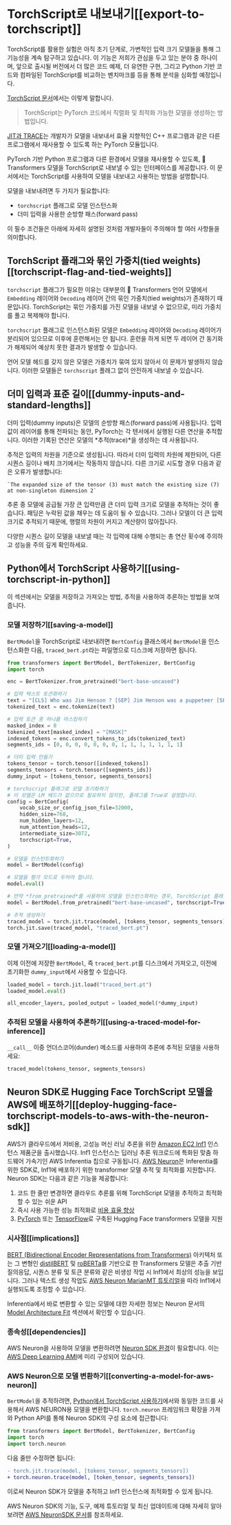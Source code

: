 <!--Copyright 2022 The HuggingFace Team. All rights reserved.

Licensed under the Apache License, Version 2.0 (the "License"); you may not use this file except in compliance with
the License. You may obtain a copy of the License at

http://www.apache.org/licenses/LICENSE-2.0

Unless required by applicable law or agreed to in writing, software distributed under the License is distributed on
an "AS IS" BASIS, WITHOUT WARRANTIES OR CONDITIONS OF ANY KIND, either express or implied. See the License for the
specific language governing permissions and limitations under the License.
-->

# TorchScript로 내보내기[[export-to-torchscript]]

<Tip>

TorchScript를 활용한 실험은 아직 초기 단계로, 가변적인 입력 크기 모델들을 통해 그 기능성을 계속 탐구하고 있습니다. 
이 기능은 저희가 관심을 두고 있는 분야 중 하나이며, 
앞으로 출시될 버전에서 더 많은 코드 예제, 더 유연한 구현, 그리고 Python 기반 코드와 컴파일된 TorchScript를 비교하는 벤치마크를 등을 통해 분석을 심화할 예정입니다.

</Tip>

[TorchScript 문서](https://pytorch.org/docs/stable/jit.html)에서는 이렇게 말합니다.

> TorchScript는 PyTorch 코드에서 직렬화 및 최적화 가능한 모델을 생성하는 방법입니다.

[JIT과 TRACE](https://pytorch.org/docs/stable/jit.html)는 개발자가 모델을 내보내서 효율 지향적인 C++ 프로그램과 같은 다른 프로그램에서 재사용할 수 있도록 하는 PyTorch 모듈입니다.

PyTorch 기반 Python 프로그램과 다른 환경에서 모델을 재사용할 수 있도록, 🤗 Transformers 모델을 TorchScript로 내보낼 수 있는 인터페이스를 제공합니다. 
이 문서에서는 TorchScript를 사용하여 모델을 내보내고 사용하는 방법을 설명합니다.

모델을 내보내려면 두 가지가 필요합니다:

- `torchscript` 플래그로 모델 인스턴스화
- 더미 입력을 사용한 순방향 패스(forward pass)

이 필수 조건들은 아래에 자세히 설명된 것처럼 개발자들이 주의해야 할 여러 사항들을 의미합니다.

## TorchScript 플래그와 묶인 가중치(tied weights)[[torchscript-flag-and-tied-weights]]

`torchscript` 플래그가 필요한 이유는 대부분의 🤗 Transformers 언어 모델에서 `Embedding` 레이어와 `Decoding` 레이어 간의 묶인 가중치(tied weights)가 존재하기 때문입니다.
TorchScript는 묶인 가중치를 가진 모델을 내보낼 수 없으므로, 미리 가중치를 풀고 복제해야 합니다.

`torchscript` 플래그로 인스턴스화된 모델은 `Embedding` 레이어와 `Decoding` 레이어가 분리되어 있으므로 이후에 훈련해서는 안 됩니다.
훈련을 하게 되면 두 레이어 간 동기화가 해제되어 예상치 못한 결과가 발생할 수 있습니다.

언어 모델 헤드를 갖지 않은 모델은 가중치가 묶여 있지 않아서 이 문제가 발생하지 않습니다.
이러한 모델들은 `torchscript` 플래그 없이 안전하게 내보낼 수 있습니다.

## 더미 입력과 표준 길이[[dummy-inputs-and-standard-lengths]]

더미 입력(dummy inputs)은 모델의 순방향 패스(forward pass)에 사용됩니다. 
입력 값이 레이어를 통해 전파되는 동안, PyTorch는 각 텐서에서 실행된 다른 연산을 추적합니다. 
이러한 기록된 연산은 모델의 *추적(trace)*을 생성하는 데 사용됩니다.

추적은 입력의 차원을 기준으로 생성됩니다. 
따라서 더미 입력의 차원에 제한되어, 다른 시퀀스 길이나 배치 크기에서는 작동하지 않습니다. 
다른 크기로 시도할 경우 다음과 같은 오류가 발생합니다:

```
`The expanded size of the tensor (3) must match the existing size (7) at non-singleton dimension 2`
```
추론 중 모델에 공급될 가장 큰 입력만큼 큰 더미 입력 크기로 모델을 추적하는 것이 좋습니다. 
패딩은 누락된 값을 채우는 데 도움이 될 수 있습니다. 
그러나 모델이 더 큰 입력 크기로 추적되기 때문에, 행렬의 차원이 커지고 계산량이 많아집니다.

다양한 시퀀스 길이 모델을 내보낼 때는 각 입력에 대해 수행되는 총 연산 횟수에 주의하고 성능을 주의 깊게 확인하세요.

## Python에서 TorchScript 사용하기[[using-torchscript-in-python]]

이 섹션에서는 모델을 저장하고 가져오는 방법, 추적을 사용하여 추론하는 방법을 보여줍니다.

### 모델 저장하기[[saving-a-model]]

`BertModel`을 TorchScript로 내보내려면 `BertConfig` 클래스에서 `BertModel`을 인스턴스화한 다음, `traced_bert.pt`라는 파일명으로 디스크에 저장하면 됩니다.

```python
from transformers import BertModel, BertTokenizer, BertConfig
import torch

enc = BertTokenizer.from_pretrained("bert-base-uncased")

# 입력 텍스트 토큰화하기
text = "[CLS] Who was Jim Henson ? [SEP] Jim Henson was a puppeteer [SEP]"
tokenized_text = enc.tokenize(text)

# 입력 토큰 중 하나를 마스킹하기
masked_index = 8
tokenized_text[masked_index] = "[MASK]"
indexed_tokens = enc.convert_tokens_to_ids(tokenized_text)
segments_ids = [0, 0, 0, 0, 0, 0, 0, 1, 1, 1, 1, 1, 1, 1]

# 더미 입력 만들기
tokens_tensor = torch.tensor([indexed_tokens])
segments_tensors = torch.tensor([segments_ids])
dummy_input = [tokens_tensor, segments_tensors]

# torchscript 플래그로 모델 초기화하기
# 이 모델은 LM 헤드가 없으므로 필요하지 않지만, 플래그를 True로 설정합니다.
config = BertConfig(
    vocab_size_or_config_json_file=32000,
    hidden_size=768,
    num_hidden_layers=12,
    num_attention_heads=12,
    intermediate_size=3072,
    torchscript=True,
)

# 모델을 인스턴트화하기
model = BertModel(config)

# 모델을 평가 모드로 두어야 합니다.
model.eval()

# 만약 *from_pretrained*를 사용하여 모델을 인스턴스화하는 경우, TorchScript 플래그를 쉽게 설정할 수 있습니다
model = BertModel.from_pretrained("bert-base-uncased", torchscript=True)

# 추적 생성하기
traced_model = torch.jit.trace(model, [tokens_tensor, segments_tensors])
torch.jit.save(traced_model, "traced_bert.pt")
```

### 모델 가져오기[[loading-a-model]]

이제 이전에 저장한 `BertModel`, 즉 `traced_bert.pt`를 디스크에서 가져오고, 이전에 초기화한 `dummy_input`에서 사용할 수 있습니다.

```python
loaded_model = torch.jit.load("traced_bert.pt")
loaded_model.eval()

all_encoder_layers, pooled_output = loaded_model(*dummy_input)
```

### 추적된 모델을 사용하여 추론하기[[using-a-traced-model-for-inference]]

`__call__` 이중 언더스코어(dunder) 메소드를 사용하여 추론에 추적된 모델을 사용하세요:

```python
traced_model(tokens_tensor, segments_tensors)
```

## Neuron SDK로 Hugging Face TorchScript 모델을 AWS에 배포하기[[deploy-hugging-face-torchscript-models-to-aws-with-the-neuron-sdk]]

AWS가 클라우드에서 저비용, 고성능 머신 러닝 추론을 위한 [Amazon EC2 Inf1](https://aws.amazon.com/ec2/instance-types/inf1/) 인스턴스 제품군을 출시했습니다. 
Inf1 인스턴스는 딥러닝 추론 워크로드에 특화된 맞춤 하드웨어 가속기인 AWS Inferentia 칩으로 구동됩니다. 
[AWS Neuron](https://awsdocs-neuron.readthedocs-hosted.com/en/latest/#)은 Inferentia를 위한 SDK로, Inf1에 배포하기 위한 transformer 모델 추적 및 최적화를 지원합니다. 
Neuron SDK는 다음과 같은 기능을 제공합니다:

1. 코드 한 줄만 변경하면 클라우드 추론를 위해 TorchScript 모델을 추적하고 최적화할 수 있는 쉬운 API
2. 즉시 사용 가능한 성능 최적화로 [비용 효율 향상](https://awsdocs-neuron.readthedocs-hosted.com/en/latest/neuron-guide/benchmark/>)
3. [PyTorch](https://awsdocs-neuron.readthedocs-hosted.com/en/latest/src/examples/pytorch/bert_tutorial/tutorial_pretrained_bert.html) 또는 [TensorFlow](https://awsdocs-neuron.readthedocs-hosted.com/en/latest/src/examples/tensorflow/huggingface_bert/huggingface_bert.html)로 구축된 Hugging Face transformers 모델을 지원

### 시사점[[implications]]

[BERT (Bidirectional Encoder Representations from Transformers)](https://huggingface.co/docs/transformers/main/model_doc/bert) 아키텍처 또는 그 변형인 [distilBERT](https://huggingface.co/docs/transformers/main/model_doc/distilbert) 및 [roBERTa](https://huggingface.co/docs/transformers/main/model_doc/roberta)를 기반으로 한 Transformers 모델은 추출 기반 질의응답, 시퀀스 분류 및 토큰 분류와 같은 비생성 작업 시 Inf1에서 최상의 성능을 보입니다. 
그러나 텍스트 생성 작업도 [AWS Neuron MarianMT 튜토리얼](https://awsdocs-neuron.readthedocs-hosted.com/en/latest/src/examples/pytorch/transformers-marianmt.html)을 따라 Inf1에서 실행되도록 조정할 수 있습니다.

Inferentia에서 바로 변환할 수 있는 모델에 대한 자세한 정보는 Neuron 문서의 [Model Architecture Fit](https://awsdocs-neuron.readthedocs-hosted.com/en/latest/neuron-guide/models/models-inferentia.html#models-inferentia) 섹션에서 확인할 수 있습니다.

### 종속성[[dependencies]]

AWS Neuron을 사용하여 모델을 변환하려면 [Neuron SDK 환경](https://awsdocs-neuron.readthedocs-hosted.com/en/latest/neuron-guide/neuron-frameworks/pytorch-neuron/index.html#installation-guide)이 필요합니다.
 이는 [AWS Deep Learning AMI](https://docs.aws.amazon.com/dlami/latest/devguide/tutorial-inferentia-launching.html)에 미리 구성되어 있습니다.

### AWS Neuron으로 모델 변환하기[[converting-a-model-for-aws-neuron]]

`BertModel`을 추적하려면, [Python에서 TorchScript 사용하기](torchscript#using-torchscript-in-python)에서와 동일한 코드를 사용해서 AWS NEURON용 모델을 변환합니다. 
`torch.neuron` 프레임워크 확장을 가져와 Python API를 통해 Neuron SDK의 구성 요소에 접근합니다:

```python
from transformers import BertModel, BertTokenizer, BertConfig
import torch
import torch.neuron
```

다음 줄만 수정하면 됩니다:

```diff
- torch.jit.trace(model, [tokens_tensor, segments_tensors])
+ torch.neuron.trace(model, [token_tensor, segments_tensors])
```

이로써 Neuron SDK가 모델을 추적하고 Inf1 인스턴스에 최적화할 수 있게 됩니다.

AWS Neuron SDK의 기능, 도구, 예제 튜토리얼 및 최신 업데이트에 대해 자세히 알아보려면 [AWS NeuronSDK 문서](https://awsdocs-neuron.readthedocs-hosted.com/en/latest/index.html)를 참조하세요.
